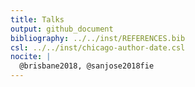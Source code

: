 ```yaml
---
title: Talks
output: github_document
bibliography: ../../inst/REFERENCES.bib
csl: ../../inst/chicago-author-date.csl
nocite: | 
  @brisbane2018, @sanjose2018fie
---
```


<!-- generated from .Rmd Please edit that file -->


